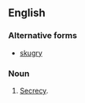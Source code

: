 ==English==

===Alternative forms===
* [[skugry]]

===Noun===
{{en-noun|-}}

# {{context|archaic|lang=en}} [[secrecy|Secrecy]].